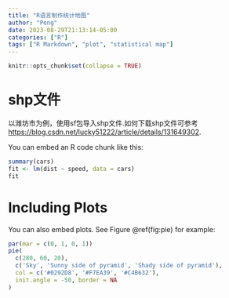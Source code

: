 ```yaml
---
title: "R语言制作统计地图"
author: "Peng"
date: 2023-08-29T21:13:14-05:00
categories: ["R"]
tags: ["R Markdown", "plot", "statistical map"]
---
```


```r
knitr::opts_chunk$set(collapse = TRUE)
```

# shp文件

以潍坊市为例，使用sf包导入shp文件.如何下载shp文件可参考 <https://blog.csdn.net/lucky51222/article/details/131649302>.

You can embed an R code chunk like this:

```r
summary(cars)
fit <- lm(dist ~ speed, data = cars)
fit
```

# Including Plots

You can also embed plots. See Figure \@ref(fig:pie) for example:

```r
par(mar = c(0, 1, 0, 1))
pie(
  c(280, 60, 20),
  c('Sky', 'Sunny side of pyramid', 'Shady side of pyramid'),
  col = c('#0292D8', '#F7EA39', '#C4B632'),
  init.angle = -50, border = NA
)
```
